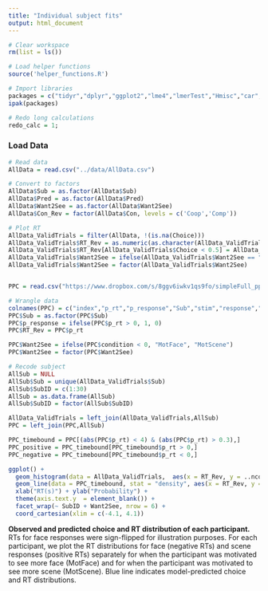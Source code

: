 ```yaml
---
title: "Individual subject fits"
output: html_document
---
```

```r
# Clear workspace
rm(list = ls())

# Load helper functions
source('helper_functions.R')

# Import libraries
packages = c("tidyr","dplyr","ggplot2","lme4","lmerTest","Hmisc","car","lmtest","Rarity","cowplot")
ipak(packages)

# Redo long calculations
redo_calc = 1;
```

### Load Data
```r
# Read data
AllData = read.csv("../data/AllData.csv")

# Convert to factors
AllData$Sub = as.factor(AllData$Sub)
AllData$Pred = as.factor(AllData$Pred)
AllData$Want2See = as.factor(AllData$Want2See)
AllData$Con_Rev = factor(AllData$Con, levels = c('Coop','Comp'))
```


```r
# Plot RT
AllData_ValidTrials = filter(AllData, !(is.na(Choice)))
AllData_ValidTrials$RT_Rev = as.numeric(as.character(AllData_ValidTrials$RT))
AllData_ValidTrials$RT_Rev[AllData_ValidTrials$Choice < 0.5] = AllData_ValidTrials$RT_Rev[AllData_ValidTrials$Choice < 0.5] * - 1
AllData_ValidTrials$Want2See = ifelse(AllData_ValidTrials$Want2See == "0", "MotFace", "MotScene")
AllData_ValidTrials$Want2See = factor(AllData_ValidTrials$Want2See)


PPC = read.csv("https://www.dropbox.com/s/8ggv6iwkv1qs9fo/simpleFull_ppc.csv?dl=1", header = F)

# Wrangle data
colnames(PPC) = c("index","p_rt","p_response","Sub","stim","response","rt","condition","mot_con")
PPC$Sub = as.factor(PPC$Sub)
PPC$p_response = ifelse(PPC$p_rt > 0, 1, 0)
PPC$RT_Rev = PPC$p_rt

PPC$Want2See = ifelse(PPC$condition < 0, "MotFace", "MotScene")
PPC$Want2See = factor(PPC$Want2See)

# Recode subject
AllSub = NULL
AllSub$Sub = unique(AllData_ValidTrials$Sub)
AllSub$SubID = c(1:30)
AllSub = as.data.frame(AllSub)
AllSub$SubID = factor(AllSub$SubID)

AllData_ValidTrials = left_join(AllData_ValidTrials,AllSub)
PPC = left_join(PPC,AllSub)

PPC_timebound = PPC[(abs(PPC$p_rt) < 4) & (abs(PPC$p_rt) > 0.3),]
PPC_positive = PPC_timebound[PPC_timebound$p_rt > 0,]
PPC_negative = PPC_timebound[PPC_timebound$p_rt < 0,]

ggplot() + 
  geom_histogram(data = AllData_ValidTrials,  aes(x = RT_Rev, y = ..ncount..)) +
  geom_line(data = PPC_timebound, stat = "density", aes(x = RT_Rev, y = ..scaled..), size = 1.5, color='steelblue', alpha = 0.6) +
  xlab("RT(s)") + ylab("Probability") +
  theme(axis.text.y  = element_blank()) +
  facet_wrap(~ SubID + Want2See, nrow = 6) +
  coord_cartesian(xlim = c(-4.1, 4.1))
```
**Observed and predicted choice and RT distribution of each participant.** RTs for face responses were sign-flipped for illustration purposes. For each participant, we plot the RT distributions for face (negative RTs) and scene responses (positive RTs) separately for when the participant was motivated to see more face (MotFace) and for when the participant was motivated to see more scene (MotScene). Blue line indicates model-predicted choice and RT distributions.